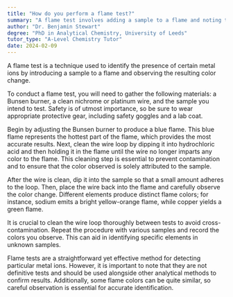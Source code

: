 ```yaml
---
title: "How do you perform a flame test?"
summary: "A flame test involves adding a sample to a flame and noting the resulting color change, which helps identify the presence of specific elements in the sample."
author: "Dr. Benjamin Stewart"
degree: "PhD in Analytical Chemistry, University of Leeds"
tutor_type: "A-Level Chemistry Tutor"
date: 2024-02-09
---
```


A flame test is a technique used to identify the presence of certain metal ions by introducing a sample to a flame and observing the resulting color change.

To conduct a flame test, you will need to gather the following materials: a Bunsen burner, a clean nichrome or platinum wire, and the sample you intend to test. Safety is of utmost importance, so be sure to wear appropriate protective gear, including safety goggles and a lab coat.

Begin by adjusting the Bunsen burner to produce a blue flame. This blue flame represents the hottest part of the flame, which provides the most accurate results. Next, clean the wire loop by dipping it into hydrochloric acid and then holding it in the flame until the wire no longer imparts any color to the flame. This cleaning step is essential to prevent contamination and to ensure that the color observed is solely attributed to the sample.

After the wire is clean, dip it into the sample so that a small amount adheres to the loop. Then, place the wire back into the flame and carefully observe the color change. Different elements produce distinct flame colors; for instance, sodium emits a bright yellow-orange flame, while copper yields a green flame.

It is crucial to clean the wire loop thoroughly between tests to avoid cross-contamination. Repeat the procedure with various samples and record the colors you observe. This can aid in identifying specific elements in unknown samples.

Flame tests are a straightforward yet effective method for detecting particular metal ions. However, it is important to note that they are not definitive tests and should be used alongside other analytical methods to confirm results. Additionally, some flame colors can be quite similar, so careful observation is essential for accurate identification.
    